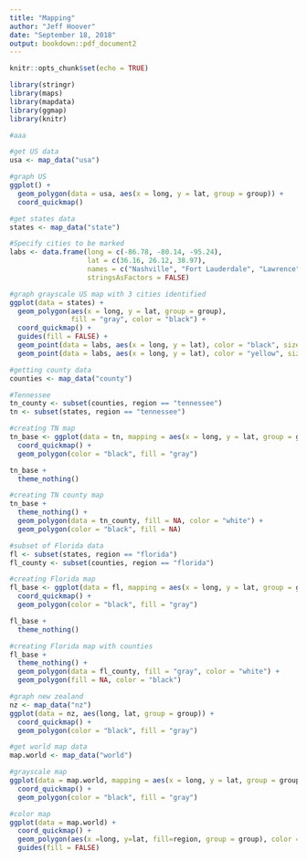 ---
title: "Mapping"
author: "Jeff Hoover"
date: "September 18, 2018"
output: bookdown::pdf_document2
---

```{r setup, include=FALSE}
knitr::opts_chunk$set(echo = TRUE)
```

```{r echo = TRUE}
library(stringr)
library(maps)
library(mapdata)
library(ggmap)
library(knitr)

#aaa

#get US data
usa <- map_data("usa")

#graph US
ggplot() + 
  geom_polygon(data = usa, aes(x = long, y = lat, group = group)) + 
  coord_quickmap()

#get states data
states <- map_data("state")

#Specify cities to be marked
labs <- data.frame(long = c(-86.78, -80.14, -95.24), 
                   lat = c(36.16, 26.12, 38.97), 
                   names = c("Nashville", "Fort Lauderdale", "Lawrence"), 
                   stringsAsFactors = FALSE)

#graph grayscale US map with 3 cities identified
ggplot(data = states) + 
  geom_polygon(aes(x = long, y = lat, group = group), 
               fill = "gray", color = "black") + 
  coord_quickmap() +  
  guides(fill = FALSE) + 
  geom_point(data = labs, aes(x = long, y = lat), color = "black", size = 3) +
  geom_point(data = labs, aes(x = long, y = lat), color = "yellow", size = 2)

#getting county data
counties <- map_data("county")

#Tennessee
tn_county <- subset(counties, region == "tennessee")
tn <- subset(states, region == "tennessee")

#creating TN map
tn_base <- ggplot(data = tn, mapping = aes(x = long, y = lat, group = group)) +
  coord_quickmap() + 
  geom_polygon(color = "black", fill = "gray")

tn_base + 
  theme_nothing()

#creating TN county map
tn_base + 
  theme_nothing() + 
  geom_polygon(data = tn_county, fill = NA, color = "white") + 
  geom_polygon(color = "black", fill = NA)

#subset of Florida data
fl <- subset(states, region == "florida")
fl_county <- subset(counties, region == "florida")

#creating Florida map
fl_base <- ggplot(data = fl, mapping = aes(x = long, y = lat, group = group)) +
  coord_quickmap() +  
  geom_polygon(color = "black", fill = "gray")

fl_base + 
  theme_nothing()

#creating Florida map with counties
fl_base + 
  theme_nothing() + 
  geom_polygon(data = fl_county, fill = "gray", color = "white") + 
  geom_polygon(fill = NA, color = "black")

#graph new zealand
nz <- map_data("nz")
ggplot(data = nz, aes(long, lat, group = group)) +
  coord_quickmap() +  
  geom_polygon(color = "black", fill = "gray")

#get world map data
map.world <- map_data("world")

#grayscale map
ggplot(data = map.world, mapping = aes(x = long, y = lat, group = group)) +
  coord_quickmap() + 
  geom_polygon(color = "black", fill = "gray")

#color map
ggplot(data = map.world) + 
  coord_quickmap() + 
  geom_polygon(aes(x =long, y=lat, fill=region, group = group), color = "black") +
  guides(fill = FALSE)
```


